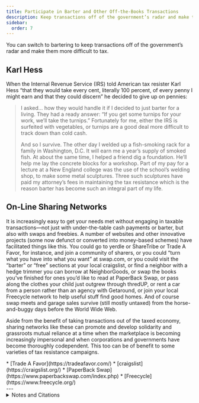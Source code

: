 ```yaml
---
title: Participate in Barter and Other Off-the-Books Transactions
description: Keep transactions off of the government’s radar and make them more difficult to tax.
sidebar:
  order: 7
---
```


You can switch to bartering to keep transactions off of the government’s radar and make them more difficult to tax.

## <Badge text="Example" size="medium" /> Karl Hess

When the Internal Revenue Service (IRS) told American tax resister Karl Hess “that they would take every cent, literally 100 percent, of every penny I might earn and that they could discern” he decided to give up on pennies:

> I asked… how they would handle it if I decided to just barter for a living.
> They had a ready answer: “If you get some turnips for your work, we’ll take the turnips.”
> Fortunately for me, either the IRS is surfeited with vegetables, or turnips are a good deal more difficult to track down than cold cash.
>
> And so I survive.
> The other day I welded up a fish-smoking rack for a family in Washington, D.C.
> It will earn me a year’s supply of smoked fish.
> At about the same time, I helped a friend dig a foundation.
> He’ll help me lay the concrete blocks for a workshop.
> Part of my pay for a lecture at a New England college was the use of the school’s welding shop, to make some metal sculptures.
> Three such sculptures have paid my attorney’s fees in maintaining the tax resistance which is the reason barter has become such an integral part of my life.

## <Badge text="Example" size="medium" /> On-Line Sharing Networks

It is increasingly easy to get your needs met without engaging in taxable transactions—not just with under-the-table cash payments or barter, but also with swaps and freebies.
A number of websites and other innovative projects (some now defunct or converted into money-based schemes) have facilitated things like this.
You could go to yerdle or ShareTribe or Trade A Favor, for instance, and join a community of sharers, or you could “turn what you have into what you want” at swap.com, or you could visit the “barter” or “free” sections at your local craigslist, or find a neighbor with a hedge trimmer you can borrow at NeighborGoods, or swap the books you’ve finished for ones you’d like to read at PaperBack Swap, or pass along the clothes your child just outgrew through thredUP, or rent a car from a person rather than an agency with Getaround, or join your local Freecycle network to help useful stuff find good homes.
And of course swap meets and garage sales survive (still mostly untaxed) from the horse-and-buggy days before the World Wide Web.

Aside from the benefit of taking transactions out of the taxed economy, sharing networks like these can promote and develop solidarity and grassroots mutual reliance at a time when the marketplace is becoming increasingly impersonal and when corporations and governments have become thoroughly codependent.
This too can be of benefit to some varieties of tax resistance campaigns.

<Aside type="tip" title="Links">
* [Trade A Favor](https://tradeafavor.com/)
* [craigslist](https://craigslist.org/)
* [PaperBack Swap](https://www.paperbackswap.com/index.php)
* [Freecycle](https://www.freecycle.org/)
</Aside>

<Aside type="tip" title="Wikipedia">
  <WikipediaBadge title="Karl Hess" />
  <WikipediaBadge title="Barter" />
  <WikipediaBadge title="Collaborative consumption" />
  <WikipediaBadge title="Gift economy" />
  <WikipediaBadge title="Natural economy" />
</Aside>
---

<details>
<summary>Notes and Citations</summary>

* Hess, Karl “Bartering” <i>We Won’t Pay: A Tax Resistance Reader</i> (2008) pp. 438–41

</details>
